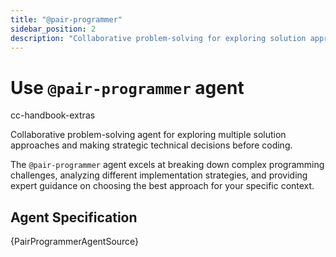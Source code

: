 ```yaml
---
title: "@pair-programmer"
sidebar_position: 2
description: "Collaborative problem-solving for exploring solution approaches and making strategic technical decisions"
---
```



# Use `@pair-programmer` agent

<span className="badge badge--secondary">cc-handbook-extras</span>

Collaborative problem-solving agent for exploring multiple solution approaches and making strategic technical decisions before coding.

The `@pair-programmer` agent excels at breaking down complex programming challenges, analyzing different implementation strategies, and providing expert guidance on choosing the best approach for your specific context.

## Agent Specification

<CodeBlock language="markdown">
{PairProgrammerAgentSource}
</CodeBlock>
